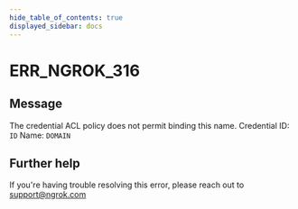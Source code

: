 ```yaml
---
hide_table_of_contents: true
displayed_sidebar: docs
---
```



# ERR_NGROK_316

## Message

The credential ACL policy does not permit binding this name.
Credential ID: `ID`
Name: `DOMAIN`

<ErrorDetails error="err_ngrok_316" />

## Further help

If you're having trouble resolving this error, please reach out to [support@ngrok.com](mailto:support@ngrok.com?subject=Help%20with%20ERR_NGROK_316)
